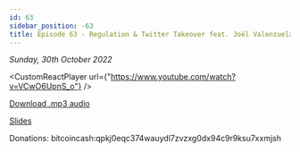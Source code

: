 ```yaml
---
id: 63
sidebar_position: -63
title: Episode 63 - Regulation & Twitter Takeover feat. Joël Valenzuela
---
```



_Sunday, 30th October 2022_

<CustomReactPlayer
  url={"https://www.youtube.com/watch?v=VCwO6UpnS_o"} />

[Download .mp3 audio](https://drive.google.com/file/d/1BZLCfG0cEDBX9e2jasKwWutEsH8Nq9d4/view?usp=sharing)

[Slides](https://docs.google.com/presentation/d/1KSibKm1CVHM7PCmCydWXfBpngJx2tPEJ/edit?usp=sharing&ouid=100290143879929950045&rtpof=true&sd=true)

Donations: bitcoincash:qpkj0eqc374wauydl7zvzxg0dx94c9r9ksu7xxmjsh
